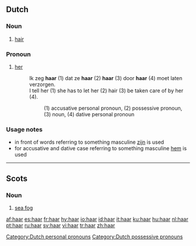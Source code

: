 ==Dutch==

===Noun===
{{nl-noun|g=n|haren|haartje}}

# [[hair]]

===Pronoun===
{{infl|nl|pronoun|gender=f}} 

# {{context|personal|lang=nl}} [[her]]
#:Ik zeg '''haar''' (1) dat ze '''haar''' (2) '''haar''' (3) door '''haar''' (4) moet laten verzorgen.
#:I tell her (1) she has to let her (2) hair (3) be taken care of by her (4).
#::(1) accusative personal pronoun, (2) possessive pronoun, (3) noun, (4) dative personal pronoun

===Usage notes===
* in front of words referring to something masculine [[zijn]] is used
* for accusative and dative case referring to something masculine [[hem]] is used

[[Category:Dutch personal pronouns]]
[[Category:Dutch possessive pronouns]]

----

==Scots==

===Noun===
{{sco-noun|-}}

# [[sea fog]]

[[af:haar]]
[[es:haar]]
[[fr:haar]]
[[hy:haar]]
[[io:haar]]
[[id:haar]]
[[it:haar]]
[[ku:haar]]
[[hu:haar]]
[[nl:haar]]
[[pt:haar]]
[[ru:haar]]
[[sv:haar]]
[[vi:haar]]
[[tr:haar]]
[[zh:haar]]